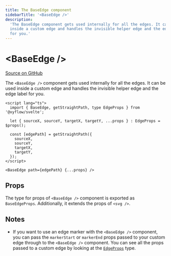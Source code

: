 ```yaml
---
title: The BaseEdge component
sidebarTitle: '<BaseEdge />'
description:
  'The BaseEdge component gets used internally for all the edges. It can be used
  inside a custom edge and handles the invisible helper edge and the edge label
  for you.'
---
```


# \<BaseEdge />

[Source on GitHub](https://github.com/xyflow/xyflow/blob/main/packages/svelte/src/lib/components/BaseEdge/BaseEdge.svelte)

The `<BaseEdge />` component gets used internally for all the edges. It can be
used inside a custom edge and handles the invisible helper edge and the edge label
for you.

```svelte filename="CustomEdge.svelte"
<script lang="ts">
  import { BaseEdge, getStraightPath, type EdgeProps } from '@xyflow/svelte';

  let { sourceX, sourceY, targetX, targetY, ...props } : EdgeProps = $props();

  const [edgePath] = getStraightPath({
    sourceX,
    sourceY,
    targetX,
    targetY,
  });
</script>

<BaseEdge path={edgePath} {...props} />
```

## Props

The type for props of `<BaseEdge />` component is exported as `BaseEdgeProps`. Additionally, it extends the props of `<svg />`.

<APIDocs
  componentName="BaseEdge"
  groupKeys="Omit<HTMLAttributes<SVGPathElement>, 'd' | 'path' | 'markerStart' | 'markerEnd'>"
/>

## Notes

- If you want to use an edge marker with the `<BaseEdge />` component, you can
  pass the `markerStart` or `markerEnd` props passed to your custom edge through
  to the `<BaseEdge />` component. You can see all the props passed to a custom
  edge by looking at the [`EdgeProps`](/api-reference/types/edge-props) type.
